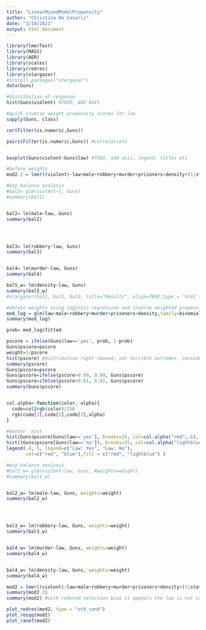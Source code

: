 ```yaml
---
title: "LinearMixedModelPropensity"
author: "Christina De Cesaris"
date: "3/10/2021"
output: html_document
---
```


```r
library(lmerTest)
library(MASS)
library(AER)
library(scales)
library(redres)
library(stargazer)
#install.packages("stargazer")
data(Guns)
```

```r
#distribution of response
hist(Guns$violent) #TODO, ADD AXIS

```



```r
#quick inverse weight propensity scores for law
sapply(Guns, class)

cor(Filter(is.numeric,Guns))

pairs(Filter(is.numeric,Guns)) #correlations


boxplot(Guns$violent~Guns$law) #TODO, add axis, legend, titles etc
```

```r
#before weights
mod2.2 = lmer((violent)~law+male+robbery+murder+prisoners+density+(1|state)+(1|year), data=Guns) 
```

```r

#wip balance analysis
#bal1= glm(violent~l, Guns)
#summary(bal1)


bal2= lm(male~law, Guns)
summary(bal2)




bal3= lm(robbery~law, Guns)
summary(bal3)


bal4= lm(murder~law, Guns)
summary(bal4)

bal5_w= lm(density~law, Guns)
summary(bal5_w)
#stargazer(bal1, bal2, bal3, title="Results", align=TRUE,type = 'html')


```

```r

#obtain weights using logistic regression and inverse weighted propensity scores
mod_log = glm(law~male+robbery+murder+prisoners+density,family=binomial, Guns)
summary(mod_log)

prob= mod_log$fitted

pscore = ifelse(Guns$law=='yes', prob, 1-prob)
Guns$pscore=pscore
weight=1/pscore
hist(pscore) #distribution right skewed, not terrible extremes, consider trimming [0.01,0.99]
summary(pscore)
Guns$pscore=pscore
Guns$pscore=ifelse(pscore>0.99, 0.99, Guns$pscore)
Guns$pscore=ifelse(pscore<0.01, 0.01, Guns$pscore)
summary(Guns$pscore)


col.alpha<-function(color, alpha){
  code=col2rgb(color)/256
  rgb(code[1],code[2],code[3],alpha)
}

#better  hist
hist(Guns$pscore[Guns$law=='yes'], breaks=25, col=col.alpha("red",.6), freq=F, ylim=c(0,5), xlab="Propensity Score", ylab="", main="Propensity Score Distribution")
hist((Guns$pscore[Guns$law=='no']), breaks=25, col=col.alpha("lightblue",.6), freq=F, ylim=c(0,5), xlab="Propensity Score", ylab="", main="",add=T)
legend(.4, 5, legend=c("Law: Yes", "Law: No"),
       col=c("red", "blue"),fill = c("red", "lightblue") )
```


```r

#wip balance analysis
#bal1_w= glm(violent~law, Guns, #weights=weight)
#summary(bal1_w)


bal2_w= lm(male~law, Guns, weights=weight)
summary(bal2_w)




bal3_w= lm(robbery~law, Guns, weights=weight)
summary(bal3_w)


bal4_w= lm(murder~law, Guns, weights=weight)
summary(bal4_w)


bal4_w= lm(density~law, Guns, weights=weight)
summary(bal4_w)

```

```r
mod2 = lmer((violent)~law+male+robbery+murder+prisoners+density+(1|state)+(1|year), data=Guns, weights=weight)
summary(mod2.2)
summary(mod2) #with reduced selection bias it appears the law is not contributing as much effect, that is, confounders played a significant role. 
```


```R
plot_redres(mod2, type = "std_cond")
plot_resqq(mod2)
plot_ranef(mod2)
```